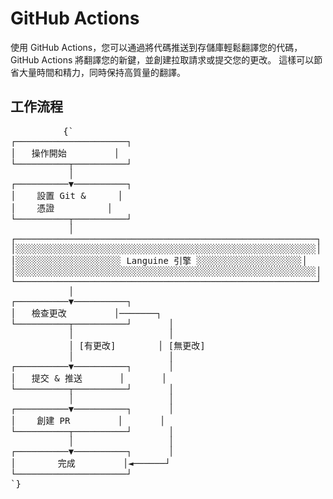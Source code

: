 # GitHub Actions

使用 GitHub Actions，您可以通過將代碼推送到存儲庫輕鬆翻譯您的代碼，GitHub Actions 將翻譯您的新鍵，並創建拉取請求或提交您的更改。
這樣可以節省大量時間和精力，同時保持高質量的翻譯。


## 工作流程
<div className="flex flex-col items-center justify-center p-4 mt-10 h-[400px] sm:h-[500px] md:h-[650px]">
        <pre
          className="p-4 text-sm leading-5 scale-[0.5] sm:scale-[0.65] md:scale-90 transform-gpu"
          style={{
            fontFamily: "monospace",
            whiteSpace: "pre",
            textAlign: "left",
          }}
        >
          {`
┌─────────────────────┐
│   操作開始         │
└──────────┬──────────┘
           │
┌──────────▼──────────┐
│    設置 Git &      │
│    憑證          │
└──────────┬──────────┘
           │
┌─────────────────────────────────────────────────────────┐
│░░░░░░░░░░░░░░░░░░░░░░░░░░░░░░░░░░░░░░░░░░░░░░░░░░░░░░░░░│
│░░░░░░░░░░░░░░░░░░░░ Languine 引擎 ░░░░░░░░░░░░░░░░░░░░│
│░░░░░░░░░░░░░░░░░░░░░░░░░░░░░░░░░░░░░░░░░░░░░░░░░░░░░░░░░│
└─────────────────────────────────────────────────────────┘
           │
┌──────────▼──────────┐
│   檢查更改         │───────┐
└──────────┬──────────┘       │
           │                  │
           │ [有更改]        │ [無更改]
           │                  │
┌──────────▼──────────┐       │
│   提交 & 推送       │       │
└──────────┬──────────┘       │
           │                  │
┌──────────▼──────────┐       │
│    創建 PR         │       │
└──────────┬──────────┘       │
           │                  │
┌──────────▼──────────┐       │
│        完成         │◄──────┘
└─────────────────────┘
`}
        </pre>
      </div>
